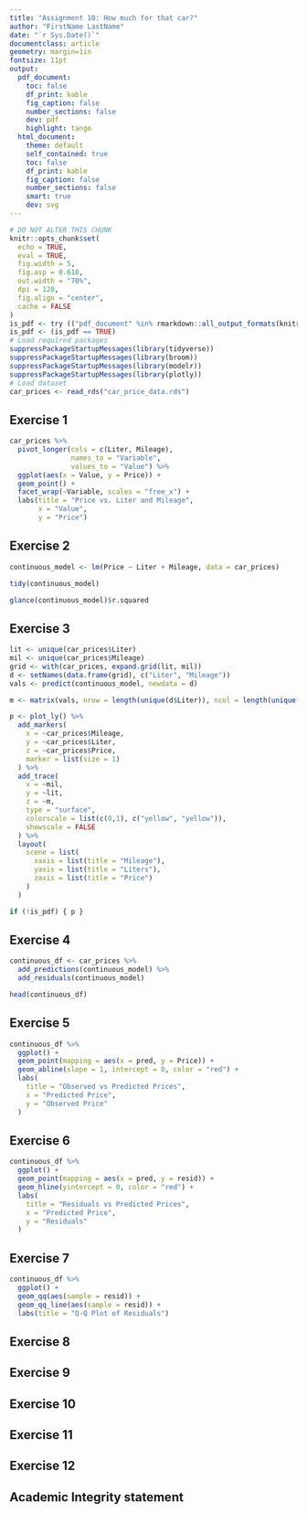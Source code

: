 ```yaml
---
title: "Assignment 10: How much for that car?"
author: "FirstName LastName"
date: "`r Sys.Date()`"
documentclass: article
geometry: margin=1in
fontsize: 11pt
output:
  pdf_document:
    toc: false
    df_print: kable
    fig_caption: false
    number_sections: false
    dev: pdf
    highlight: tango
  html_document:
    theme: default
    self_contained: true
    toc: false
    df_print: kable
    fig_caption: false
    number_sections: false
    smart: true
    dev: svg
---
```


```r
# DO NOT ALTER THIS CHUNK
knitr::opts_chunk$set(
  echo = TRUE,
  eval = TRUE,
  fig.width = 5,
  fig.asp = 0.618,
  out.width = "70%",
  dpi = 120,
  fig.align = "center",
  cache = FALSE
)
is_pdf <- try (("pdf_document" %in% rmarkdown::all_output_formats(knitr::current_input())), silent=TRUE)
is_pdf <- (is_pdf == TRUE)
# Load required packages
suppressPackageStartupMessages(library(tidyverse))
suppressPackageStartupMessages(library(broom))
suppressPackageStartupMessages(library(modelr))
suppressPackageStartupMessages(library(plotly))
# Load dataset
car_prices <- read_rds("car_price_data.rds")
```


## Exercise 1
```r
car_prices %>%
  pivot_longer(cols = c(Liter, Mileage), 
               names_to = "Variable", 
               values_to = "Value") %>%
  ggplot(aes(x = Value, y = Price)) +
  geom_point() +
  facet_wrap(~Variable, scales = "free_x") +
  labs(title = "Price vs. Liter and Mileage",
       x = "Value",
       y = "Price")
```


## Exercise 2
```r
continuous_model <- lm(Price ~ Liter + Mileage, data = car_prices)

tidy(continuous_model)

glance(continuous_model)$r.squared
```


## Exercise 3
```r
lit <- unique(car_prices$Liter)
mil <- unique(car_prices$Mileage)
grid <- with(car_prices, expand.grid(lit, mil))
d <- setNames(data.frame(grid), c("Liter", "Mileage"))
vals <- predict(continuous_model, newdata = d)

m <- matrix(vals, nrow = length(unique(d$Liter)), ncol = length(unique(d$Mileage)))

p <- plot_ly() %>%
  add_markers(
    x = ~car_prices$Mileage,
    y = ~car_prices$Liter,
    z = ~car_prices$Price,
    marker = list(size = 1)
  ) %>%
  add_trace(
    x = ~mil,
    y = ~lit,
    z = ~m,
    type = "surface",
    colorscale = list(c(0,1), c("yellow", "yellow")),
    showscale = FALSE
  ) %>%
  layout(
    scene = list(
      xaxis = list(title = "Mileage"),
      yaxis = list(title = "Liters"),
      zaxis = list(title = "Price")
    )
  )

if (!is_pdf) { p }
```


## Exercise 4
```r
continuous_df <- car_prices %>%
  add_predictions(continuous_model) %>%
  add_residuals(continuous_model)

head(continuous_df)
```



## Exercise 5
```r
continuous_df %>%
  ggplot() +
  geom_point(mapping = aes(x = pred, y = Price)) +
  geom_abline(slope = 1, intercept = 0, color = "red") +
  labs(
    title = "Observed vs Predicted Prices",
    x = "Predicted Price",
    y = "Observed Price"
  )
```


## Exercise 6
```r
continuous_df %>%
  ggplot() +
  geom_point(mapping = aes(x = pred, y = resid)) +
  geom_hline(yintercept = 0, color = "red") +
  labs(
    title = "Residuals vs Predicted Prices",
    x = "Predicted Price",
    y = "Residuals"
  )
```



## Exercise 7
```r
continuous_df %>%
  ggplot() +
  geom_qq(aes(sample = resid)) +
  geom_qq_line(aes(sample = resid)) +
  labs(title = "Q-Q Plot of Residuals")
```



## Exercise 8




## Exercise 9




## Exercise 10




## Exercise 11




## Exercise 12




## Academic Integrity statement
